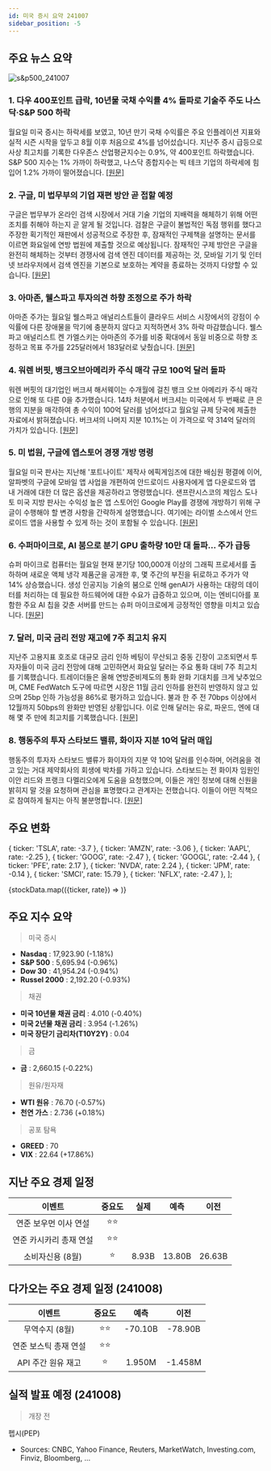 ```yaml
---
id: 미국 증시 요약 241007
sidebar_position: -5
---
```


## 주요 뉴스 요약

![s&p500_241007](/map/241007.png)

### 1. **다우 400포인트 급락, 10년물 국채 수익률 4% 돌파로 기술주 주도 나스닥·S&P 500 하락**

월요일 미국 증시는 하락세를 보였고, 10년 만기 국채 수익률은 주요 인플레이션 지표와 실적 시즌 시작을 앞두고 8월 이후 처음으로 4%를 넘어섰습니다. 지난주 증시 급등으로 사상 최고치를 기록한 다우존스 산업평균지수는 0.9%, 약 400포인트 하락했습니다. S&P 500 지수는 1% 가까이 하락했고, 나스닥 종합지수는 빅 테크 기업의 하락세에 힘입어 1.2% 가까이 떨어졌습니다. [[원문]](https://finance.yahoo.com/news/live/stock-market-today-dow-tumbles-400-points-tech-leads-nasdaq-sp-500-lower-as-10-year-yield-tops-4-200136477.html)

### 2. **구글, 미 법무부의 기업 재편 방안 곧 접할 예정**

구글은 법무부가 온라인 검색 시장에서 거대 기술 기업의 지배력을 해체하기 위해 어떤 조치를 취해야 하는지 곧 알게 될 것입니다. 검찰은 구글이 불법적인 독점 행위를 했다고 주장한 획기적인 재판에서 성공적으로 주장한 후, 잠재적인 구제책을 설명하는 문서를 이르면 화요일에 연방 법원에 제출할 것으로 예상됩니다. 잠재적인 구제 방안은 구글을 완전히 해체하는 것부터 경쟁사에 검색 엔진 데이터를 제공하는 것, 모바일 기기 및 인터넷 브라우저에서 검색 엔진을 기본으로 보호하는 계약을 종료하는 것까지 다양할 수 있습니다. [[원문]](https://finance.yahoo.com/news/google-is-about-to-learn-how-doj-wants-to-remake-its-empire-161243461.html)

### 3. **아마존, 웰스파고 투자의견 하향 조정으로 주가 하락**

아마존 주가는 월요일 웰스파고 애널리스트들이 클라우드 서비스 시장에서의 강점이 수익률에 다른 장애물을 막기에 충분하지 않다고 지적하면서 3% 하락 마감했습니다. 웰스파고 애널리스트 켄 가엘스키는 아마존의 주가를 비중 확대에서 동일 비중으로 하향 조정하고 목표 주가를 225달러에서 183달러로 낮췄습니다. [[원문]](https://finance.yahoo.com/news/amazon-stock-sinks-as-wells-fargo-downgrades-shares-200931181.html)

### 4. **워렌 버핏, 뱅크오브아메리카 주식 매각 규모 100억 달러 돌파**

워렌 버핏의 대기업인 버크셔 해서웨이는 수개월에 걸친 뱅크 오브 아메리카 주식 매각으로 인해 또 다른 0을 추가했습니다. 14차 처분에서 버크셔는 미국에서 두 번째로 큰 은행의 지분을 매각하여 총 수익이 100억 달러를 넘어섰다고 월요일 규제 당국에 제출한 자료에서 밝혀졌습니다. 버크셔의 나머지 지분 10.1%는 이 가격으로 약 314억 달러의 가치가 있습니다. [[원문]](https://www.bloomberg.com/news/articles/2024-10-07/warren-buffett-s-bofa-stock-selling-spree-surpasses-10-billion?srnd=phx-markets&embedded-checkout=true)

### 5. **미 법원, 구글에 앱스토어 경쟁 개방 명령**

월요일 미국 판사는 지난해 '포트나이트' 제작사 에픽게임즈에 대한 배심원 평결에 이어, 알파벳의 구글에 모바일 앱 사업을 개편하여 안드로이드 사용자에게 앱 다운로드와 앱 내 거래에 대한 더 많은 옵션을 제공하라고 명령했습니다. 샌프란시스코의 제임스 도나토 미국 지방 판사는 수익성 높은 앱 스토어인 Google Play를 경쟁에 개방하기 위해 구글이 수행해야 할 변경 사항을 간략하게 설명했습니다. 여기에는 라이벌 소스에서 안드로이드 앱을 사용할 수 있게 하는 것이 포함될 수 있습니다. [[원문]](https://finance.yahoo.com/news/us-judge-orders-google-open-183039864.html)

### 6. **수퍼마이크로, AI 붐으로 분기 GPU 출하량 10만 대 돌파... 주가 급등**

슈퍼 마이크로 컴퓨터는 월요일 현재 분기당 100,000개 이상의 그래픽 프로세서를 출하하며 새로운 액체 냉각 제품군을 공개한 후, 몇 주간의 부진을 뒤로하고 주가가 약 14% 상승했습니다. 생성 인공지능 기술의 붐으로 인해 genAI가 사용하는 대량의 데이터를 처리하는 데 필요한 하드웨어에 대한 수요가 급증하고 있으며, 이는 엔비디아를 포함한 주요 AI 칩을 갖춘 서버를 만드는 슈퍼 마이크로에게 긍정적인 영향을 미치고 있습니다. [[원문]](https://www.reuters.com/technology/artificial-intelligence/super-micro-shares-surge-ai-boom-drives-100000-quarterly-gpu-shipments-2024-10-07/)

### 7. **달러, 미국 금리 전망 재고에 7주 최고치 유지**

지난주 고용지표 호조로 대규모 금리 인하 베팅이 무산되고 중동 긴장이 고조되면서 투자자들이 미국 금리 전망에 대해 고민하면서 화요일 달러는 주요 통화 대비 7주 최고치를 기록했습니다. 트레이더들은 올해 연방준비제도의 통화 완화 기대치를 크게 낮추었으며, CME FedWatch 도구에 따르면 시장은 11월 금리 인하를 완전히 반영하지 않고 있으며 25bp 인하 가능성을 86%로 평가하고 있습니다. 불과 한 주 전 70bps 이상에서 12월까지 50bps의 완화만 반영된 상황입니다. 이로 인해 달러는 유로, 파운드, 엔에 대해 몇 주 만에 최고치를 기록했습니다. [[원문]](https://www.reuters.com/markets/currencies/dollar-holds-7-week-highs-traders-consider-us-rates-outlook-2024-10-08/)

### 8. **행동주의 투자 스타보드 밸류, 화이자 지분 10억 달러 매입**

행동주의 투자자 스타보드 밸류가 화이자의 지분 약 10억 달러를 인수하며, 어려움을 겪고 있는 거대 제약회사의 회생에 박차를 가하고 있습니다. 스타보드는 전 화이자 임원인 이안 리드와 프랭크 다멜리오에게 도움을 요청했으며, 이들은 개인 정보에 대해 신원을 밝히지 말 것을 요청하며 관심을 표명했다고 관계자는 전했습니다. 이들이 어떤 직책으로 참여하게 될지는 아직 불분명합니다. [[원문]](https://www.bloomberg.com/news/articles/2024-10-07/activist-firm-starboard-value-takes-1-billion-stake-in-pfizer)

## 주요 변화

  { ticker: 'TSLA', rate: -3.7 },
  { ticker: 'AMZN', rate: -3.06 },
  { ticker: 'AAPL', rate: -2.25 },
  { ticker: 'GOOG', rate: -2.47 },
  { ticker: 'GOOGL', rate: -2.44 },
  { ticker: 'PFE', rate: 2.17 },
  { ticker: 'NVDA', rate: 2.24 },
  { ticker: 'JPM', rate: -0.14 },
  { ticker: 'SMCI', rate: 15.79 },
  { ticker: 'NFLX', rate: -2.47 },
];

{stockData.map(({ticker, rate}) => <StockCardMini key={ticker} ticker={ticker} rate={rate}></StockCardMini>)}

## 주요 지수 요약

> 미국 증시

- **Nasdaq** : 17,923.90 (-1.18%)
- **S&P 500** : 5,695.94 (-0.96%)
- **Dow 30** : 41,954.24 (-0.94%)
- **Russel 2000** : 2,192.20 (-0.93%)

> 채권

- **미국 10년물 채권 금리** : 4.010 (-0.40%)
- **미국 2년물 채권 금리** : 3.954 (-1.26%)
- **미국 장단기 금리차(T10Y2Y)** : 0.04

> 금

- **금** : 2,660.15 (-0.22%)

> 원유/원자재

- **WTI 원유** : 76.70 (-0.57%)
- **천연 가스** : 2.736 (+0.18%)

> 공포 탐욕

- **GREED** : 70
- **VIX** : 22.64 (+17.86%)

## 지난 주요 경제 일정

|         이벤트          | 중요도 | 실제  |  예측  |  이전  |
| :---------------------: | :----: | :---: | :----: | :----: |
|  연준 보우먼 이사 연설  |  ⭐⭐  |       |        |        |
| 연준 카시카리 총재 연설 |  ⭐⭐  |       |        |        |
|    소비자신용 (8월)     |   ⭐   | 8.93B | 13.80B | 26.63B |

## 다가오는 주요 경제 일정 (241008)

|        이벤트         | 중요도 |  예측   |  이전   |
| :-------------------: | :----: | :-----: | :-----: |
|    무역수지 (8월)     |  ⭐⭐  | -70.10B | -78.90B |
| 연준 보스틱 총재 연설 |  ⭐⭐  |         |         |
|  API 주간 원유 재고   |   ⭐   | 1.950M  | -1.458M |

## 실적 발표 예정 (241008)

> 개장 전

펩시(PEP)

- Sources: CNBC, Yahoo Finance, Reuters, MarketWatch, Investing.com, Finviz, Bloomberg, ...
